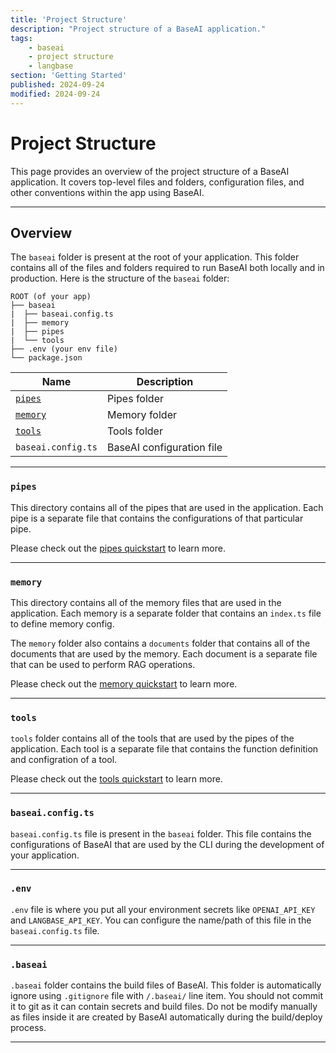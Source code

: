 ```yaml
---
title: 'Project Structure'
description: "Project structure of a BaseAI application."
tags:
    - baseai
    - project structure
    - langbase
section: 'Getting Started'
published: 2024-09-24
modified: 2024-09-24
---
```


# Project Structure

This page provides an overview of the project structure of a BaseAI application. It covers top-level files and folders, configuration files, and other conventions within the app using BaseAI.

---

## Overview

The `baseai` folder is present at the root of your application. This folder contains all of the files and folders required to run BaseAI both locally and in production. Here is the structure of the `baseai` folder:

```
ROOT (of your app)
├── baseai
|  ├── baseai.config.ts
|  ├── memory
|  ├── pipes
|  └── tools
├── .env (your env file)
└── package.json
```

| Name | Description |
| --- | --- |
| [`pipes`](/docs/pipe/quickstart) | Pipes folder |
| [`memory`](/docs/memory/quickstart) | Memory folder |
| [`tools`](/docs/tools/quickstart) | Tools folder |
| `baseai.config.ts` | BaseAI configuration file |

---

### `pipes`

This directory contains all of the pipes that are used in the application. Each pipe is a separate file that contains the configurations of that particular pipe.

Please check out the [pipes quickstart](/docs/pipe/quickstart) to learn more.

---

### `memory`

This directory contains all of the memory files that are used in the application. Each memory is a separate folder that contains an `index.ts` file to define memory config.

The `memory` folder also contains a `documents` folder that contains all of the documents that are used by the memory. Each document is a separate file that can be used to perform RAG operations.

Please check out the [memory quickstart](/docs/memory/quickstart) to learn more.

---

### `tools`

`tools` folder contains all of the tools that are used by the pipes of the application. Each tool is a separate file that contains the function definition and configration of a tool.

Please check out the [tools quickstart](/docs/tools/quickstart) to learn more.

---

### `baseai.config.ts`

`baseai.config.ts` file is present in the `baseai` folder. This file contains the configurations of BaseAI that are used by the CLI during the development of your application.

---

### `.env`

`.env` file is where you put all your environment secrets like `OPENAI_API_KEY` and `LANGBASE_API_KEY`. You can configure the name/path of this file in the `baseai.config.ts` file.


---

### `.baseai`

`.baseai` folder contains the build files of BaseAI. This folder is automatically ignore using `.gitignore` file with `/.baseai/` line item. You should not commit it to git as it can contain secrets and build files. Do not be modify manually as files inside it are created by BaseAI automatically during the build/deploy process.

---
